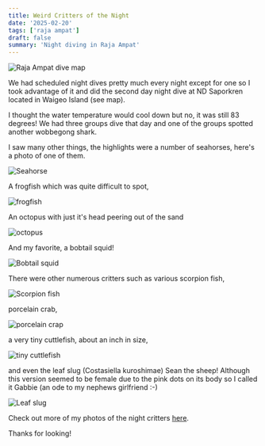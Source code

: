 ```yaml
---
title: Weird Critters of the Night
date: '2025-02-20'
tags: ['raja ampat']
draft: false
summary: 'Night diving in Raja Ampat'
---
```


<Image
  src="/static/images/raja-night-dive/raja-night-dive-map.jpg"
  width={800}
  height={840}
  alt="Raja Ampat dive map"
/>

We had scheduled night dives pretty much every night except for one so I took advantage of it and did the second day night dive at ND Saporkren located in Waigeo Island (see map).

I thought the water temperature would cool down but no, it was still 83 degrees! We had three groups dive that day and one of the groups spotted another wobbegong shark.

I saw many other things, the highlights were a number of seahorses, here's a photo of one of them.

<Image src="/static/images/raja-night-dive/seahorse.jpg" width={800} height={840} alt="Seahorse" />

A frogfish which was quite difficult to spot,

<Image src="/static/images/raja-night-dive/frogfish.jpg" width={800} height={840} alt="frogfish" />

An octopus with just it's head peering out of the sand

<Image src="/static/images/raja-night-dive/octopus.jpg" width={800} height={840} alt="octopus " />

And my favorite, a bobtail squid!

<Image
  src="/static/images/raja-night-dive/bobtail-squid.jpg"
  width={800}
  height={840}
  alt="Bobtail squid"
/>

There were other numerous critters such as various scorpion fish,

<Image
  src="/static/images/raja-night-dive/scorpion.jpg"
  width={800}
  height={840}
  alt="Scorpion fish"
/>

porcelain crab,

<Image
  src="/static/images/raja-night-dive/porcelain-crab.jpg"
  width={800}
  height={840}
  alt="porcelain crap"
/>

a very tiny cuttlefish, about an inch in size,

<Image
  src="/static/images/raja-night-dive/cuttlefish.jpg"
  width={800}
  height={840}
  alt="tiny cuttlefish"
/>

and even the leaf slug (Costasiella kuroshimae) Sean the sheep! Although this version seemed to be female due to the pink dots on its body so I called it Gabbie (an ode to my nephews girlfriend :-)

<Image src="/static/images/raja-night-dive/gabbie.jpg" width={800} height={840} alt="Leaf slug" />

Check out more of my photos of the night critters [here](https://generosalitton.smugmug.com/Raja-Ampat-NightDive/n-gPrHb3).

Thanks for looking!
